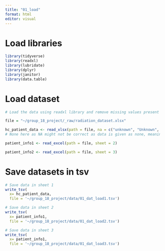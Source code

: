 ```yaml
---
title: "01_load"
format: html
editor: visual
---
```


# Load libraries

```r
library(tidyverse)
library(readxl)
library(lubridate)
library(dplyr)
library(janitor)
library(data.table)
```

# Load dataset

```r
# Load the data using readxl library and remove missing values present in different formats

file = "~/group_18_project/_raw/radiation_dataset.xlsx"

hc_patient_data <- read_xlsx(path = file, na = c("unknown", "Unknown", "N/A", "Unkown", "unkown", "None", "none", "" ), sheet = 1)
# None here as NA might not be correct as data is given as none, meaning the patient had 0 of the named diseases that were given) 

patient_info1 <- read_excel(path = file, sheet = 2)

patient_info2 <- read_excel(path = file, sheet = 3)
```

# Save datasets in tsv

```r
# Save data in sheet 1
write_tsv(
  x= hc_patient_data, 
  file = '~/group_18_project/data/01_dat_load1.tsv')

# Save data in sheet 2
write_tsv(
  x= patient_info1, 
  file = '~/group_18_project/data/01_dat_load2.tsv')

# Save data in sheet 3
write_tsv(
  x= patient_info1, 
  file = '~/group_18_project/data/01_dat_load3.tsv')

```
